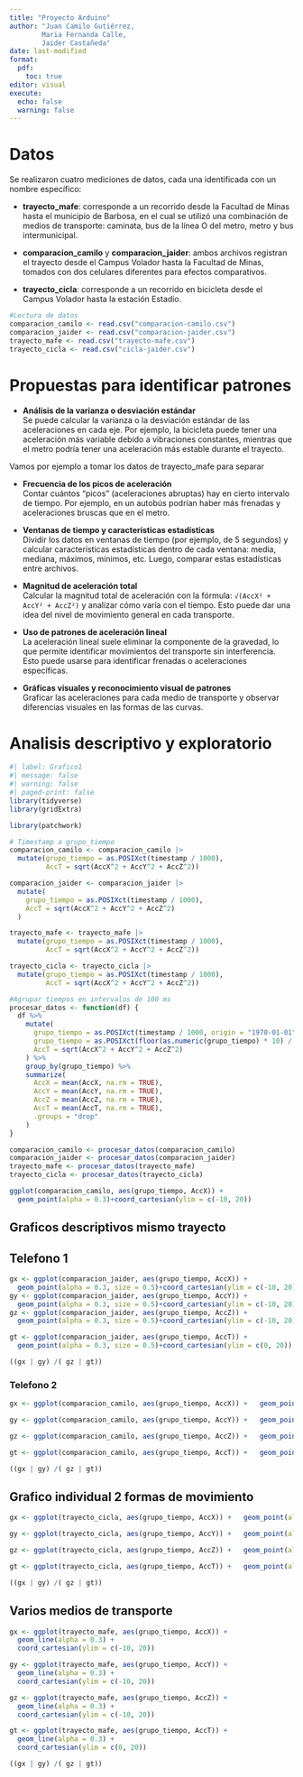 ```yaml
---
title: "Proyecto Arduino"
author: "Juan Camilo Gutiérrez,
        Maria Fernanda Calle,
        Jaider Castañeda"
date: last-modified
format: 
  pdf:
    toc: true
editor: visual
execute:
  echo: false
  warning: false
---
```


# Datos

Se realizaron cuatro mediciones de datos, cada una identificada con un nombre específico:

-   **trayecto_mafe**: corresponde a un recorrido desde la Facultad de Minas hasta el municipio de Barbosa, en el cual se utilizó una combinación de medios de transporte: caminata, bus de la línea O del metro, metro y bus intermunicipal.

-   **comparacion_camilo** y **comparacion_jaider**: ambos archivos registran el trayecto desde el Campus Volador hasta la Facultad de Minas, tomados con dos celulares diferentes para efectos comparativos.

-   **trayecto_cicla**: corresponde a un recorrido en bicicleta desde el Campus Volador hasta la estación Estadio.

```r
#Lectura de datos
comparacion_camilo <- read.csv("comparacion-camilo.csv")
comparacion_jaider <- read.csv("comparacion-jaider.csv")
trayecto_mafe <- read.csv("trayecto-mafe.csv")
trayecto_cicla <- read.csv("cicla-jaider.csv")

```

# Propuestas para identificar patrones

-   **Análisis de la varianza o desviación estándar**\
    Se puede calcular la varianza o la desviación estándar de las aceleraciones en cada eje. Por ejemplo, la bicicleta puede tener una aceleración más variable debido a vibraciones constantes, mientras que el metro podría tener una aceleración más estable durante el trayecto.

Vamos por ejemplo a tomar los datos de trayecto_mafe para separar

-   **Frecuencia de los picos de aceleración**\
    Contar cuántos "picos" (aceleraciones abruptas) hay en cierto intervalo de tiempo. Por ejemplo, en un autobús podrían haber más frenadas y aceleraciones bruscas que en el metro.

-   **Ventanas de tiempo y características estadísticas**\
    Dividir los datos en ventanas de tiempo (por ejemplo, de 5 segundos) y calcular características estadísticas dentro de cada ventana: media, mediana, máximos, mínimos, etc. Luego, comparar estas estadísticas entre archivos.

-   **Magnitud de aceleración total**\
    Calcular la magnitud total de aceleración con la fórmula: `√(AccX² + AccY² + AccZ²)` y analizar cómo varía con el tiempo. Esto puede dar una idea del nivel de movimiento general en cada transporte.

-   **Uso de patrones de aceleración lineal**\
    La aceleración lineal suele eliminar la componente de la gravedad, lo que permite identificar movimientos del transporte sin interferencia. Esto puede usarse para identificar frenadas o aceleraciones específicas.

-   **Gráficas visuales y reconocimiento visual de patrones**\
    Graficar las aceleraciones para cada medio de transporte y observar diferencias visuales en las formas de las curvas.

# Analisis descriptivo y exploratorio

```r
#| label: Grafico1
#| message: false
#| warning: false
#| paged-print: false
library(tidyverse)
library(gridExtra)

library(patchwork)

```

```r
# Timestamp a grupo_tiempo
comparacion_camilo <- comparacion_camilo |> 
  mutate(grupo_tiempo = as.POSIXct(timestamp / 1000),
         AccT = sqrt(AccX^2 + AccY^2 + AccZ^2))

comparacion_jaider <- comparacion_jaider |> 
  mutate(
    grupo_tiempo = as.POSIXct(timestamp / 1000),
    AccT = sqrt(AccX^2 + AccY^2 + AccZ^2)
  )

trayecto_mafe <- trayecto_mafe |> 
  mutate(grupo_tiempo = as.POSIXct(timestamp / 1000),
         AccT = sqrt(AccX^2 + AccY^2 + AccZ^2))

trayecto_cicla <- trayecto_cicla |> 
  mutate(grupo_tiempo = as.POSIXct(timestamp / 1000),
         AccT = sqrt(AccX^2 + AccY^2 + AccZ^2))

```

```r
#Agrupar tiempos en intervalos de 100 ms
procesar_datos <- function(df) {
  df %>%
    mutate(
      grupo_tiempo = as.POSIXct(timestamp / 1000, origin = "1970-01-01"),
      grupo_tiempo = as.POSIXct(floor(as.numeric(grupo_tiempo) * 10) / 10, origin = "1970-01-01"),
      AccT = sqrt(AccX^2 + AccY^2 + AccZ^2)
    ) %>%
    group_by(grupo_tiempo) %>%
    summarize(
      AccX = mean(AccX, na.rm = TRUE),
      AccY = mean(AccY, na.rm = TRUE),
      AccZ = mean(AccZ, na.rm = TRUE),
      AccT = mean(AccT, na.rm = TRUE),
      .groups = "drop"
    )
}

comparacion_camilo <- procesar_datos(comparacion_camilo)
comparacion_jaider <- procesar_datos(comparacion_jaider)
trayecto_mafe <- procesar_datos(trayecto_mafe)
trayecto_cicla <- procesar_datos(trayecto_cicla)
```

```r
ggplot(comparacion_camilo, aes(grupo_tiempo, AccX)) +
  geom_point(alpha = 0.3)+coord_cartesian(ylim = c(-10, 20))
```

## Graficos descriptivos mismo trayecto

## Telefono 1

```r
gx <- ggplot(comparacion_jaider, aes(grupo_tiempo, AccX)) +
  geom_point(alpha = 0.3, size = 0.5)+coord_cartesian(ylim = c(-10, 20))
gy <- ggplot(comparacion_jaider, aes(grupo_tiempo, AccY)) +
  geom_point(alpha = 0.3, size = 0.5)+coord_cartesian(ylim = c(-10, 20))
gz <- ggplot(comparacion_jaider, aes(grupo_tiempo, AccZ)) +
  geom_point(alpha = 0.3, size = 0.5)+coord_cartesian(ylim = c(-10, 20))

gt <- ggplot(comparacion_jaider, aes(grupo_tiempo, AccT)) +
  geom_point(alpha = 0.3, size = 0.5)+coord_cartesian(ylim = c(0, 20))
```

```r
((gx | gy) /( gz | gt))

```

### Telefono 2

```r
gx <- ggplot(comparacion_camilo, aes(grupo_tiempo, AccX)) +   geom_point(alpha = 0.3, size = 0.5)+coord_cartesian(ylim = c(-10, 20)) 

gy <- ggplot(comparacion_camilo, aes(grupo_tiempo, AccY)) +   geom_point(alpha = 0.3, size = 0.5)+coord_cartesian(ylim = c(-10, 20)) 

gz <- ggplot(comparacion_camilo, aes(grupo_tiempo, AccZ)) +   geom_point(alpha = 0.3, size = 0.5)+coord_cartesian(ylim = c(-10, 20)) 

gt <- ggplot(comparacion_camilo, aes(grupo_tiempo, AccT)) +   geom_point(alpha = 0.3, size = 0.5)+coord_cartesian(ylim = c(0, 20))
```

```r
((gx | gy) /( gz | gt)) 
```

## Grafico individual 2 formas de movimiento

```r
gx <- ggplot(trayecto_cicla, aes(grupo_tiempo, AccX)) +   geom_point(alpha = 0.3, size = 0.5)+coord_cartesian(ylim = c(-10, 20)) 

gy <- ggplot(trayecto_cicla, aes(grupo_tiempo, AccY)) +   geom_point(alpha = 0.3, size = 0.5)+coord_cartesian(ylim = c(-10, 20)) 

gz <- ggplot(trayecto_cicla, aes(grupo_tiempo, AccZ)) +   geom_point(alpha = 0.3, size = 0.5)+coord_cartesian(ylim = c(-10, 20)) 

gt <- ggplot(trayecto_cicla, aes(grupo_tiempo, AccT)) +   geom_point(alpha = 0.3, size = 0.5)+coord_cartesian(ylim = c(0, 20))
```

```r
((gx | gy) /( gz | gt)) 
```

## Varios medios de transporte

```r
gx <- ggplot(trayecto_mafe, aes(grupo_tiempo, AccX)) +
  geom_line(alpha = 0.3) +
  coord_cartesian(ylim = c(-10, 20))

gy <- ggplot(trayecto_mafe, aes(grupo_tiempo, AccY)) +
  geom_line(alpha = 0.3) +
  coord_cartesian(ylim = c(-10, 20))

gz <- ggplot(trayecto_mafe, aes(grupo_tiempo, AccZ)) +
  geom_line(alpha = 0.3) +
  coord_cartesian(ylim = c(-10, 20))

gt <- ggplot(trayecto_mafe, aes(grupo_tiempo, AccT)) +
  geom_line(alpha = 0.3) +
  coord_cartesian(ylim = c(0, 20))

```

```r

((gx | gy) /( gz | gt)) 
```
